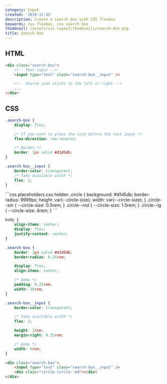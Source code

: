 ```yaml
---
category: Input
created: '2019-11-22'
description: Create a search box with CSS flexbox
keywords: css flexbox, css search box
thumbnail: /assets/css-layout/thumbnails/search-box.png
title: Search box
---
```


## HTML

```html
<div class="search-box">
    <!-- Text input -->
    <input type="text" class="search-box__input" />

    <!-- Search icon sticks to the left or right -->
    ...
</div>
```

## CSS

```css
.search-box {
    display: flex;

    /* If you want to place the icon before the text input */
    flex-direction: row-reverse;

    /* Border */
    border: 1px solid #d1d5db;
}

.search-box__input {
    border-color: transparent;
    /* Take available width */
    flex: 1;
}
```

<Playground>
```css placeholders.css hidden
.circle {
    background: #d1d5db;
    border-radius: 9999px;
    height: var(--circle-size);
    width: var(--circle-size);
}
.circle--sm {
    --circle-size: 0.5rem;
}
.circle--md {
    --circle-size: 1.5rem;
}
.circle--lg {
    --circle-size: 4rem;
}
```

```css styles.css hidden
body {
    align-items: center;
    display: flex;
    justify-content: center;
}

.search-box {
    border: 1px solid #d1d5db;
    border-radius: 0.25rem;

    display: flex;
    align-items: center;

    /* Demo */
    padding: 0.25rem;
    width: 16rem;
}

.search-box__input {
    border-color: transparent;

    /* Take available width */
    flex: 1;

    height: 2rem;
    margin-right: 0.25rem;

    /* Demo */
    width: 6rem;
}
```

```html index.html hidden
<div class="search-box">
    <input type="text" class="search-box__input" />
    <div class="circle circle--md"></div>
</div>
```
</Playground>
